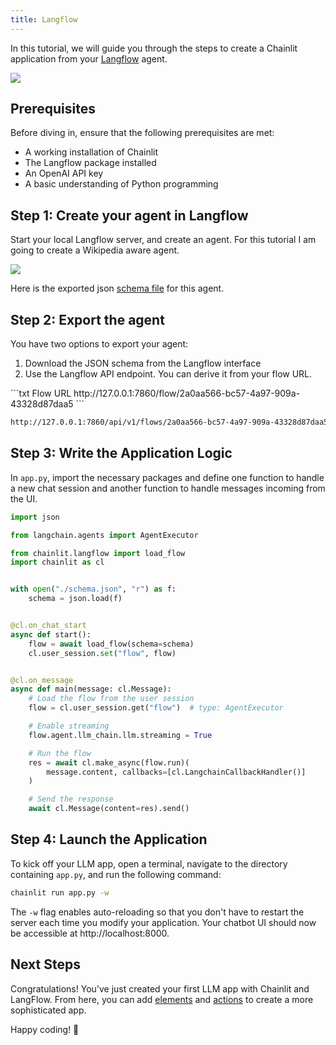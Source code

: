 ```yaml
---
title: Langflow
---
```


In this tutorial, we will guide you through the steps to create a Chainlit application from your [Langflow](https://github.com/logspace-ai/langflow) agent.

<Frame caption="Preview of the app you'll build">
  <img src="/images/langflow-example.gif" />
</Frame>

## Prerequisites

Before diving in, ensure that the following prerequisites are met:

- A working installation of Chainlit
- The Langflow package installed
- An OpenAI API key
- A basic understanding of Python programming

## Step 1: Create your agent in Langflow

Start your local Langflow server, and create an agent. For this tutorial I am going to create a Wikipedia aware agent.

<Frame caption="Langflow graph of the agent">
  <img src="/images/langflow-graph.png" />
</Frame>

Here is the exported json [schema file](https://chainlit-cloud.s3.eu-west-3.amazonaws.com/docs/langflow_schema.json) for this agent.

## Step 2: Export the agent

You have two options to export your agent:

1. Download the JSON schema from the Langflow interface
2. Use the Langflow API endpoint. You can derive it from your flow URL.

<CodeGroup>
```txt Flow URL
http://127.0.0.1:7860/flow/2a0aa566-bc57-4a97-909a-43328d87daa5
```

```txt API endpoint
http://127.0.0.1:7860/api/v1/flows/2a0aa566-bc57-4a97-909a-43328d87daa5
```

</CodeGroup>

## Step 3: Write the Application Logic

In `app.py`, import the necessary packages and define one function to handle a new chat session and another function to handle messages incoming from the UI.

```python app.py
import json

from langchain.agents import AgentExecutor

from chainlit.langflow import load_flow
import chainlit as cl


with open("./schema.json", "r") as f:
    schema = json.load(f)


@cl.on_chat_start
async def start():
    flow = await load_flow(schema=schema)
    cl.user_session.set("flow", flow)


@cl.on_message
async def main(message: cl.Message):
    # Load the flow from the user session
    flow = cl.user_session.get("flow")  # type: AgentExecutor

    # Enable streaming
    flow.agent.llm_chain.llm.streaming = True

    # Run the flow
    res = await cl.make_async(flow.run)(
        message.content, callbacks=[cl.LangchainCallbackHandler()]
    )

    # Send the response
    await cl.Message(content=res).send()

```

## Step 4: Launch the Application

To kick off your LLM app, open a terminal, navigate to the directory containing `app.py`, and run the following command:

```bash
chainlit run app.py -w
```

The `-w` flag enables auto-reloading so that you don't have to restart the server each time you modify your application. Your chatbot UI should now be accessible at http://localhost:8000.

## Next Steps

Congratulations! You've just created your first LLM app with Chainlit and LangFlow. From here, you can add [elements](/chat-experience/elements) and [actions](/chat-experience/actions) to create a more sophisticated app.

Happy coding! 🎉
